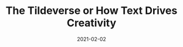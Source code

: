 ---
slug: /blog/tildeverse
title: The Tildeverse or How Text Drives Creativity
description: How we can reclaim of the freedome of the early internet
date: 2021-02-02
isBlogPost: true
---